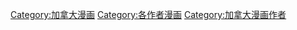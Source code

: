 [[Category:加拿大漫画|Category:加拿大漫画]]
[[Category:各作者漫画|Category:各作者漫画]]
[[Category:加拿大漫画作者|Category:加拿大漫画作者]]